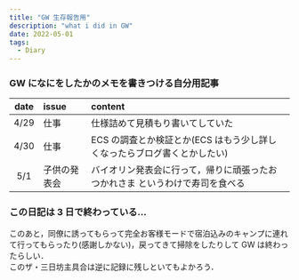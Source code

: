 ```yaml
---
title: "GW 生存報告用"
description: "what i did in GW"
date: 2022-05-01
tags:
  - Diary
---
```


### GW になにをしたかのメモを書きつける自分用記事

| date | issue  | content                                   |
|:----:|:-------|:------------------------------------------|
| 4/29 | 仕事     | 仕様詰めて見積もり書いてしていた                          |
| 4/30 | 仕事     | ECS の調査とか検証とか(ECS はもう少し詳しくなったらブログ書くとかしたい) |
| 5/1  | 子供の発表会 | バイオリン発表会に行って，帰りに頑張ったおつかれさま というわけで寿司を食べる   |

### この日記は 3 日で終わっている…

このあと，同僚に誘ってもらって完全お客様モードで宿泊込みのキャンプに連れて行ってもらったり(感謝しかない)，戻ってきて掃除をしたりして GW は終わったらしい．  
このザ・三日坊主具合は逆に記録に残しといてもよかろう．

